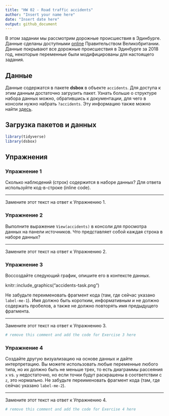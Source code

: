 ```yaml
---
title: "HW 02 - Road traffic accidents"
author: "Insert your name here"
date: "Insert date here"
output: github_document
---
```


В этом задании мы рассмотрим дорожные происшествия в Эдинбурге.
Данные сделаны доступными [online](https://data.gov.uk/dataset/cb7ae6f0-4be6-4935-9277-47e5ce24a11f/road-safety-data/datafile/36f1658e-b709-47e7-9f56-cca7aefeb8fe/preview) Правительством Великобритании.
Данные покрывают все дорожные происшествия в Эдинбурге за 2018 год, некоторые переменные были модифицированы для настоящего задания.

## Данные

Данные содержатся в пакете **dsbox** в объекте `accidents`.
Для доступа к этим данным достаточно загрузить пакет.
Узнать больше о структуре набора данных можно, обратившись к документации, для чего в консоли нужно набрать `?accidents`.
Эту информацию также можно найти [здесь](https://rstudio-education.github.io/dsbox/reference/accidents.html).


## Загрузка пакетов и данных

```r
library(tidyverse)
library(dsbox)
```

## Упражнения

### Упражнение 1

Сколько наблюдений (строк) содержится в наборе данных? Для ответа используйте код-в-строке (inline code).

---

Замените этот текст на ответ к Упражнению 1.

### Упражнение 2

Выполните выражение `View(accidents)` в консоли для просмотра данных на панели источников. Что представляет собой каждая строка в наборе данных?

---

Замените этот текст на ответ к Упражнению 2.

### Упражнение 3

Воссоздайте следующий график, опишите его в контексте данных. 

knitr::include_graphics("accidents-task.png")

Не забудьте переименовать фрагмент кода (там, где сейчас указано `label-me-1`). Имя должно быть коротким, информативным и не должно содержать пробелов, а также не должно повторять имя предыдущего фрагмента.

---

Замените этот текст на ответ к Упражнению 3.

```r
# remove this comment and add the code for Exercise 3 here
```

### Упражнение 4

Создайте другую визуализацию на основе данных и дайте интерпретацию. Вы можете использовать любые переменные любого типа, но их должно быть не меньше трех, то есть диаграммы рассеяния `x` vs. `y` недостаточно, но если точки будут раскрашены в соответствии с `z`, это нормально. Не забудьте переименовать фрагмент кода (там, где сейчас указано `label-me-2`).

---

Замените этот текст на ответ к Упражнению 4.

```r
# remove this comment and add the code for Exercise 4 here
```
